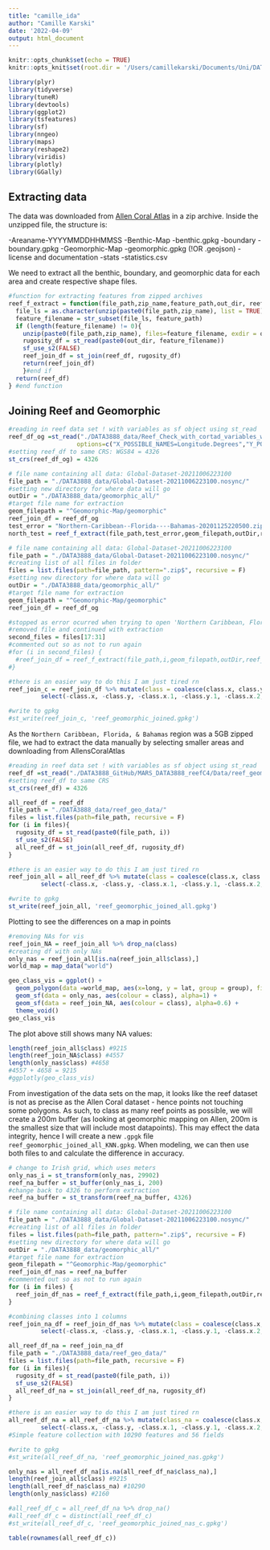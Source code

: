 ```yaml
---
title: "camille_ida"
author: "Camille Karski"
date: '2022-04-09'
output: html_document
---
```


```r
knitr::opts_chunk$set(echo = TRUE)
knitr::opts_knit$set(root.dir = '/Users/camillekarski/Documents/Uni/DATA3888')

library(plyr)
library(tidyverse)
library(tuneR)
library(devtools)
library(ggplot2)
library(tsfeatures)
library(sf)
library(nngeo)
library(maps)
library(reshape2)
library(viridis)
library(plotly)
library(GGally)
```

## Extracting data 

The data was downloaded from [Allen Coral Atlas](https://allencoralatlas.org/resources/) in a zip archive. Inside the unzipped file, the structure is: 

-Areaname-YYYYMMDDHHMMSS
  -Benthic-Map
    -benthic.gpkg
  -boundary
    -boundary.gpkg
  -Geomorphic-Map
    -geomorphic.gpkg (!OR .geojson)
  -license and documentation
  -stats
    -statistics.csv

We need to extract all the benthic, boundary, and geomorphic data for each area and create respective shape files. 

```r
#function for extracting features from zipped archives 
reef_f_extract = function(file_path,zip_name,feature_path,out_dir, reef_df){
  file_ls = as.character(unzip(paste0(file_path,zip_name), list = TRUE)$Name)
  feature_filename = str_subset(file_ls, feature_path)
  if (length(feature_filename) != 0){
    unzip(paste0(file_path,zip_name), files=feature_filename, exdir = out_dir)
    rugosity_df = st_read(paste0(out_dir, feature_filename))
    sf_use_s2(FALSE)
    reef_join_df = st_join(reef_df, rugosity_df)
    return(reef_join_df)
    }#end if
  return(reef_df)
} #end function
```

## Joining Reef and Geomorphic 

```r
#reading in reef data set ! with variables as sf object using st_read
reef_df_og =st_read("./DATA3888_data/Reef_Check_with_cortad_variables_with_annual_rate_of_SST_change.csv",
                   options=c("X_POSSIBLE_NAMES=Longitude.Degrees","Y_POSSIBLE_NAMES=Latitude.Degrees"))
#setting reef_df to same CRS: WGS84 = 4326
st_crs(reef_df_og) = 4326
```

```r
# file name containing all data: Global-Dataset-20211006223100
file_path = "./DATA3888_data/Global-Dataset-20211006223100.nosync/"
#setting new directory for where data will go 
outDir = "./DATA3888_data/geomorphic_all/"
#target file name for extraction 
geom_filepath = "^Geomorphic-Map/geomorphic"
reef_join_df = reef_df_og
test_error = "Northern-Caribbean--Florida----Bahamas-20201125220500.zip"
north_test = reef_f_extract(file_path,test_error,geom_filepath,outDir,reef_join_df)

```

```r
# file name containing all data: Global-Dataset-20211006223100
file_path = "./DATA3888_data/Global-Dataset-20211006223100.nosync/"
#creating list of all files in folder 
files = list.files(path=file_path, pattern=".zip$", recursive = F)
#setting new directory for where data will go 
outDir = "./DATA3888_data/geomorphic_all/"
#target file name for extraction 
geom_filepath = "^Geomorphic-Map/geomorphic"
reef_join_df = reef_df_og

#stopped as error ocurred when trying to open 'Northern Caribbean, Florida, & Bahamas' as file over 5Gb
#removed file and continued with extraction
second_files = files[17:31]
#commented out so as not to run again 
#for (i in second_files) {
  #reef_join_df = reef_f_extract(file_path,i,geom_filepath,outDir,reef_join_df)
#} 
```

```r
#there is an easier way to do this I am just tired rn
reef_join_c = reef_join_df %>% mutate(class = coalesce(class.x, class.y, class.x.1, class.y.1, class.x.2, class.y.2, class.x.3, class.y.3, class.x.4, class.y.4, class.x.5, class.y.5, class.x.6, class.y.6, class.x.7, class.y.7)) %>%
         select(-class.x, -class.y, -class.x.1, -class.y.1, -class.x.2, -class.y.2, -class.x.3, -class.y.3, -class.x.4, -class.y.4, -class.x.5, -class.y.5, -class.x.6, -class.y.6, -class.x.7, -class.y.7)

#write to gpkg
#st_write(reef_join_c, 'reef_geomorphic_joined.gpkg')
```

As the `Northern Caribbean, Florida, & Bahamas` region was a 5GB zipped file, we had to extract the data manually by selecting smaller areas and downloading from AllensCoralAtlas

```r
#reading in reef data set ! with variables as sf object using st_read
reef_df =st_read("./DATA3888_GitHub/MARS_DATA3888_reefC4/Data/reef_geomorphic_joined.gpkg")
#setting reef_df to same CRS 
st_crs(reef_df) = 4326
```

```r
all_reef_df = reef_df
file_path = "./DATA3888_data/reef_geo_data/"
files = list.files(path=file_path, recursive = F)
for (i in files){
  rugosity_df = st_read(paste0(file_path, i))
  sf_use_s2(FALSE)
  all_reef_df = st_join(all_reef_df, rugosity_df)
}

```

```r
#there is an easier way to do this I am just tired rn
reef_join_all = all_reef_df %>% mutate(class = coalesce(class.x, class.y, class.x.1, class.y.1, class.x.2, class.y.2, class.x.3, class.y.3)) %>%
         select(-class.x, -class.y, -class.x.1, -class.y.1, -class.x.2, -class.y.2, -class.x.3, -class.y.3)

#write to gpkg
st_write(reef_join_all, 'reef_geomorphic_joined_all.gpkg')
```

Plotting to see the differences on a map in points

```r
#removing NAs for vis
reef_join_NA = reef_join_all %>% drop_na(class)
#creating df with only NAs 
only_nas = reef_join_all[is.na(reef_join_all$class),]
world_map = map_data("world")

geo_class_vis = ggplot() +  
  geom_polygon(data =world_map, aes(x=long, y = lat, group = group), fill="grey", alpha=0.3) +
  geom_sf(data = only_nas, aes(colour = class), alpha=1) +
  geom_sf(data = reef_join_NA, aes(colour = class), alpha=0.6) +
  theme_void()
geo_class_vis
```

The plot above still shows many NA values: 
```r
length(reef_join_all$class) #9215
length(reef_join_NA$class) #4557
length(only_nas$class) #4658
#4557 + 4658 = 9215
#ggplotly(geo_class_vis)
```

From investigation of the data sets on the map, it looks like the reef dataset is not as precise as the Allen Coral dataset - hence points not touching some polygons. As such, to class as many reef points as possible, we will create a 200m buffer (as looking at geomorphic mapping on Allen, 200m is the smallest size that will include most datapoints). This may effect the data integrity, hence I will create a new `.gpgk` file `reef_geomorphic_joined_all_KNN.gpkg`. When modeling, we can then use both files to and calculate the difference in accuracy. 

```r
# change to Irish grid, which uses meters
only_nas_i = st_transform(only_nas, 29902)
reef_na_buffer = st_buffer(only_nas_i, 200)
#change back to 4326 to perform extraction
reef_na_buffer = st_transform(reef_na_buffer, 4326)
```

```r
# file name containing all data: Global-Dataset-20211006223100
file_path = "./DATA3888_data/Global-Dataset-20211006223100.nosync/"
#creating list of all files in folder 
files = list.files(path=file_path, pattern=".zip$", recursive = F)
#setting new directory for where data will go 
outDir = "./DATA3888_data/geomorphic_all/"
#target file name for extraction 
geom_filepath = "^Geomorphic-Map/geomorphic"
reef_join_df_nas = reef_na_buffer
#commented out so as not to run again 
for (i in files) {
  reef_join_df_nas = reef_f_extract(file_path,i,geom_filepath,outDir,reef_join_df_nas)
} 
```

```r
#combining classes into 1 columns
reef_join_na_df = reef_join_df_nas %>% mutate(class = coalesce(class.x, class.y, class.x.1, class.y.1, class.x.2, class.y.2, class.x.3, class.y.3, class.x.4, class.y.4, class.x.5, class.y.5, class.x.6, class.y.6, class.x.7, class.y.7, class.x.8, class.y.8, class.x.9, class.y.9, class.x.10, class.y.10, class.x.11, class.y.11, class.x.12, class.y.12, class.x.13, class.y.13, class.x.14, class.y.14)) %>%
         select(-class.x, -class.y, -class.x.1, -class.y.1, -class.x.2, -class.y.2, -class.x.3, -class.y.3, -class.x.4, -class.y.4, -class.x.5, -class.y.5, -class.x.6, -class.y.6, -class.x.7, -class.y.7,-class.x.8, -class.y.8, -class.x.9, -class.y.9, -class.x.10, -class.y.10, -class.x.11, -class.y.11, -class.x.12, -class.y.12, -class.x.13, -class.y.13, -class.x.14, -class.y.14)

```

```r
all_reef_df_na = reef_join_na_df
file_path = "./DATA3888_data/reef_geo_data/"
files = list.files(path=file_path, recursive = F)
for (i in files){
  rugosity_df = st_read(paste0(file_path, i))
  sf_use_s2(FALSE)
  all_reef_df_na = st_join(all_reef_df_na, rugosity_df)
}

```

```r
#there is an easier way to do this I am just tired rn
all_reef_df_na = all_reef_df_na %>% mutate(class_na = coalesce(class.x, class.y, class.x.1, class.y.1, class.x.2, class.y.2, class)) %>%
         select(-class.x, -class.y, -class.x.1, -class.y.1, -class.x.2, -class.y.2, -class)
#Simple feature collection with 10290 features and 56 fields

#write to gpkg 
#st_write(all_reef_df_na, 'reef_geomorphic_joined_nas.gpkg')
```

```r
only_nas = all_reef_df_na[is.na(all_reef_df_na$class_na),]
length(reef_join_all$class) #9215
length(all_reef_df_na$class_na) #10290
length(only_nas$class) #2160
```

```r
#all_reef_df_c = all_reef_df_na %>% drop_na()
#all_reef_df_c = distinct(all_reef_df_c)
#st_write(all_reef_df_c, 'reef_geomorphic_joined_nas_c.gpkg')
```

```r
table(rownames(all_reef_df_c))
```






















